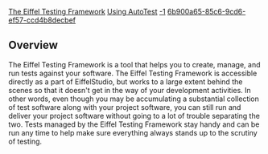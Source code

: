 [[Property:title|The Eiffel Testing Framework]]
[[Property:link_title|Using AutoTest]]
[[Property:weight|-1]]
[[Property:uuid|6b900a65-85c6-9cd6-ef57-ccd4b8decbef]]
{{underconstruction}}


==Overview==

The Eiffel Testing Framework is a tool that helps you to create, manage, and run tests against your software. The Eiffel Testing Framework is accessible directly as a part of EiffelStudio, but works to a large extent behind the scenes so that it doesn't get in the way of your development activities. In other words, even though you may be accumulating a substantial collection of test software along with your project software, you can still run and deliver your project software without going to a lot of trouble separating the two. Tests managed by the Eiffel Testing Framework stay handy and can be run any time to help make sure everything always stands up to the scrutiny of testing. 


{{note|It is recommended, at least on your first viewing of this documentation, that you take the sections in the order in which they are presented. There are three different types of tests supported by the Eiffel Testing Framework. The topic of creation and use of each type of test occupies its own page. But to avoid repetition, the second and third pages omit some of the detail in the first and assume a familiarity with the example.  }}




